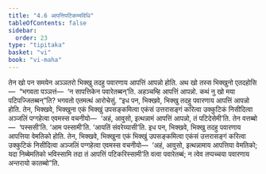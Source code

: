```yaml
---
title: "4.6 आपत्तिपटिकम्मविधि"
tableOfContents: false
sidebar:
  order: 23
type: "tipitaka"
basket: "vi"
book: "vi-maha"
---
```



<DynamicBreadcrumb />

<Division number="219" book="vi-maha">

<Paragraph number="987" book="vi-maha">
तेन खो पन समयेन अञ्ञतरो भिक्खु तदहु पवारणाय आपत्तिं आपन्नो होति. अथ खो तस्स भिक्खुनो एतदहोसि—  “भगवता पञ्ञत्तं—  ‘न सापत्तिकेन पवारेतब्बन्’ति. अहञ्चम्हि आपत्तिं आपन्नो. कथं नु खो मया पटिपज्जितब्बन्”ति? भगवतो एतमत्थं आरोचेसुं.
</Paragraph>

<Paragraph number="988" book="vi-maha">
“इध पन, भिक्खवे, भिक्खु तदहु पवारणाय आपत्तिं आपन्नो होति. तेन, भिक्खवे, भिक्खुना एकं भिक्खुं उपसङ्कमित्वा एकंसं उत्तरासङ्गं करित्वा उक्कुटिकं निसीदित्वा अञ्जलिं पग्गहेत्वा एवमस्स वचनीयो—  ‘अहं, आवुसो, इत्थन्नामं आपत्तिं आपन्नो, तं पटिदेसेमी’ति. तेन वत्तब्बो—  ‘पस्ससी’ति. ‘आम पस्सामी’ति. ‘आयतिं संवरेय्यासी’ति.
</Paragraph>

<Paragraph number="989" book="vi-maha">
इध पन, भिक्खवे, भिक्खु तदहु पवारणाय आपत्तिया वेमतिको होति. तेन, भिक्खवे, भिक्खुना एकं भिक्खुं उपसङ्कमित्वा एकंसं उत्तरासङ्गं करित्वा उक्कुटिकं निसीदित्वा अञ्जलिं पग्गहेत्वा एवमस्स वचनीयो—  ‘अहं, आवुसो, इत्थन्नामाय आपत्तिया वेमतिको; यदा निब्बेमतिको भविस्सामि तदा तं आपत्तिं पटिकरिस्सामी’ति वत्वा पवारेतब्बं; न त्वेव तप्पच्चया पवारणाय अन्तरायो कातब्बो”ति.
</Paragraph>
</Division>